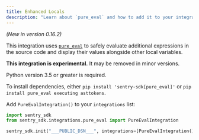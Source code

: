 ```yaml
---
title: Enhanced Locals
description: "Learn about `pure_eval` and how to add it to your integrations list."
---
```


<!-- NOTE: Due to being in common, redirects are in vercel.json -->

_(New in version 0.16.2)_

This integration uses [`pure_eval`](https://github.com/alexmojaki/pure_eval) to safely evaluate additional expressions in the source code and display their values alongside other local variables.

**This integration is experimental.** It may be removed in minor versions.

Python version 3.5 or greater is required.

To install dependencies, either `pip install 'sentry-sdk[pure_eval]'` or `pip install pure_eval executing asttokens`.

Add `PureEvalIntegration()` to your `integrations` list:

```python
import sentry_sdk
from sentry_sdk.integrations.pure_eval import PureEvalIntegration

sentry_sdk.init("___PUBLIC_DSN___", integrations=[PureEvalIntegration()])
```
